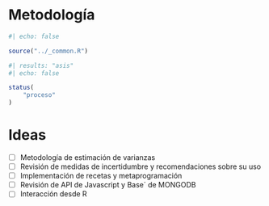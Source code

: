 # Metodología {#sec-Chapter4}

```r
#| echo: false

source("../_common.R")
```

```r
#| results: "asis"
#| echo: false

status(
    "proceso"
)
```

# Ideas

- [ ] Metodología de estimación de varianzas
- [ ] Revisión de medidas de incertidumbre y recomendaciones sobre su uso
- [ ] Implementación de recetas y metaprogramación
- [ ] Revisión de API de Javascript y Base´ de MONGODB
- [ ] Interacción desde R